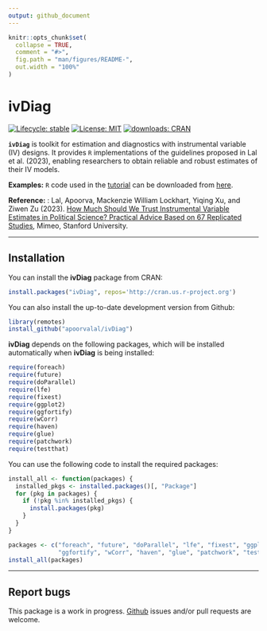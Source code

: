 ```yaml
---
output: github_document
---
```


<!-- README.md is generated from README.Rmd. Please edit that file -->

```r
knitr::opts_chunk$set(
  collapse = TRUE,
  comment = "#>",
  fig.path = "man/figures/README-",
  out.width = "100%"
)
```

# ivDiag

<!-- badges: start -->
<!--
[![Lifecycle:
experimental](https://img.shields.io/badge/lifecycle-experimental-orange.svg)](https://www.tidyverse.org/lifecycle/#experimental)
-->
[![Lifecycle:
stable](https://img.shields.io/badge/lifecycle-stable-green.svg)](https://www.tidyverse.org/lifecycle/#stablel)
[![License: MIT](https://img.shields.io/badge/License-MIT-yellow.svg)](https://opensource.org/licenses/MIT)
[![downloads: CRAN](https://cranlogs.r-pkg.org/badges/grand-total/ivDiag)](https://www.datasciencemeta.com/rpackages)
<!-- badges: end -->

**`ivDiag`** is toolkit for estimation and diagnostics with instrumental variable (IV) designs. It provides `R` implementations of the guidelines proposed in Lal et al. (2023), enabling researchers to obtain reliable and robust estimates of their IV models. 

**Examples:** `R` code used in the [tutorial](https://yiqingxu.org/packages/ivDiag/articles/iv_tutorial.html) can be downloaded from [here](https://raw.githubusercontent.com/apoorvalal/ivDiag/master/pkgdown/ivDiag_examples.R).

**Reference:** : Lal, Apoorva, Mackenzie William Lockhart, Yiqing Xu, and Ziwen Zu (2023). [How Much Should We Trust Instrumental Variable Estimates in Political Science? Practical Advice Based on 67 Replicated Studies](https://yiqingxu.org/papers/english/2021_iv/LLXZ.pdf), Mimeo, Stanford University.

***

## Installation

You can install the **ivDiag** package from CRAN: 
```r
install.packages("ivDiag", repos='http://cran.us.r-project.org')
```

You can also install the up-to-date development version from Github: 
```r
library(remotes)
install_github("apoorvalal/ivDiag")
```

**ivDiag** depends on the following packages, which will be installed automatically when **ivDiag** is being installed:
```r
require(foreach) 
require(future)
require(doParallel)
require(lfe)
require(fixest)  
require(ggplot2)
require(ggfortify)
require(wCorr)
require(haven)
require(glue)
require(patchwork)
require(testthat)
```

You can use the following code to install the required packages:
```r
install_all <- function(packages) {
  installed_pkgs <- installed.packages()[, "Package"]
  for (pkg in packages) {
    if (!pkg %in% installed_pkgs) {
      install.packages(pkg)
    }
  }
}

packages <- c("foreach", "future", "doParallel", "lfe", "fixest", "ggplot2", 
              "ggfortify", "wCorr", "haven", "glue", "patchwork", "testthat")
install_all(packages)
```  

***

## Report bugs

This package is a work in progress. [Github](https://github.com/apoorvalal/ivDiag) issues and/or pull requests are welcome.
